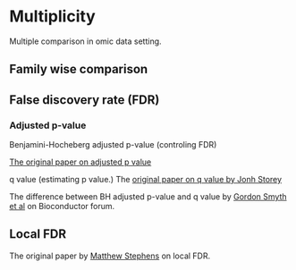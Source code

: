 # Multiplicity {#multiplicity}

Multiple comparison in omic data setting.

## Family wise comparison


## False discovery rate (FDR)

### Adjusted p-value
Benjamini-Hocheberg adjusted p-value (controling FDR)

[The original paper on adjusted p value](https://rss.onlinelibrary.wiley.com/doi/10.1111/j.2517-6161.1995.tb02031.x)

q value (estimating  p value.)
The [original paper on q value by Jonh Storey](https://projecteuclid.org/journals/annals-of-statistics/volume-31/issue-6/The-positive-false-discovery-rate--a-Bayesian-interpretation-and/10.1214/aos/1074290335.full)

The difference between BH adjusted p-value and q value by [Gordon Smyth et al](https://support.bioconductor.org/p/49864/) on Bioconductor forum.

## Local FDR
The original paper by [Matthew Stephens](https://academic.oup.com/biostatistics/article/18/2/275/2557030?login=true) on local FDR.
